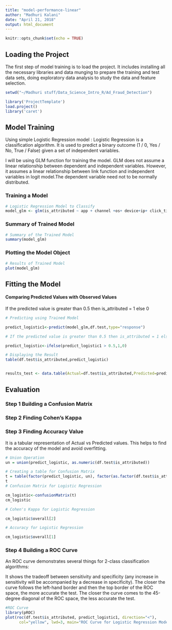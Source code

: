 ---
title: "model-performance-linear"
author: "Madhuri Kalani"
date: "April 21, 2018"
output: html_document
---

```{r setup, include=FALSE}
knitr::opts_chunk$set(echo = TRUE)
```

## Loading the Project

The first step of model training is to load the project. It includes installing all the necessary libraries and data munging to prepare the training and test data sets, doing exploratory data analysis to study the data and feature selection.

```{r p0, echo =FALSE, warning=FALSE, include=FALSE}
setwd("~/Madhuri stuff/Data_Science_Intro_R/Ad_Fraud_Detection")

library('ProjectTemplate')
load.project()
library('caret')

```

## Model Training

Using simple Logistic Regression model :
Logistic Regression is a classification algorithm. It is used to predict a binary outcome (1 / 0, Yes / No, True / False) given a set of independent variables.

I will be using GLM function for training the model.
GLM does not assume a linear relationship between dependent and independent variables. However, it assumes a linear relationship between link function and independent variables in logit model.The dependent variable need not to be normally distributed.

### Training a Model


```{r p1, warning=FALSE}
# Logistic Regression Model to Classify
model_glm <- glm(is_attributed ~ app + channel +os+ device+ip+ click_time, family="binomial", data = df.train)
```

### Summary of Trained Model
```{r p10,echo =FALSE , warning=FALSE}

# Summary of the Trained Model
summary(model_glm)

```
### Plotting the Model Object

```{r p11,echo =FALSE , warning=FALSE}
# Results of Trained Model
plot(model_glm)


```

## Fitting the Model
#### Comparing Predicted Values with Observed Values
If the predicted value is greater than 0.5 then is_attributed = 1 else 0

```{r p2,echo =FALSE,  warning=FALSE}

# Predicting using Trained Model

predict_logistic1<-predict(model_glm,df.test,type="response")

# If the predicted value is greater than 0.5 then is_attributed = 1 else 0

predict_logistic<-ifelse(predict_logistic1 > 0.5,1,0)

# Displaying the Result
table(df.test$is_attributed,predict_logistic)


results_test <- data.table(Actual=df.test$is_attributed,Predicted=predict_logistic)
```


## Evaluation 
### Step 1 Building a Confusion Matrix
### Step 2 Finding Cohen's Kappa
### Step 3 Finding Accuracy Value

It is a tabular representation of Actual vs Predicted values. This helps to find the accuracy of the model and avoid overfitting. 

```{r p3,echo =FALSE,  warning=FALSE}

# Union Operation
un = union(predict_logistic, as.numeric(df.test$is_attributed))

# Creating a table for Confusion Matrix
t = table(factor(predict_logistic, un), factor(as.factor(df.test$is_attributed), un))
t
# Confusion Matrix for Logistic Regression

cm_logistic<-confusionMatrix(t)
cm_logistic

# Cohen's Kappa for Logistic Regression

cm_logistic$overall[2]

# Accuracy for Logistic Regression

cm_logistic$overall[1]

```

### Step 4 Building a ROC Curve

An ROC curve demonstrates several things for 2-class classification algorithms:

It shows the tradeoff between sensitivity and specificity (any increase in sensitivity will be accompanied by a decrease in specificity).
The closer the curve follows the left-hand border and then the top border of the ROC space, the more accurate the test.
The closer the curve comes to the 45-degree diagonal of the ROC space, the less accurate the test.

``` {r p4,echo =FALSE,  warning = FALSE, message = FALSE}
#ROC Curve
library(pROC)
plot(roc(df.test$is_attributed, predict_logistic1, direction="<"),
      col="yellow", lwd=3, main="ROC Curve for Logistic Regression Model")




```